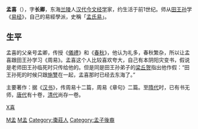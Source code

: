 '''孟喜'''（{{bd|?||?||}}），字'''长卿'''，东海[[兰陵|兰陵]]人[[汉代|汉代]][[今文经学|今文经学]]家，约生活于前1世纪。师从[[田王孙|田王孙]]学《[[易经|易经]]》，自己的易經學派，史稱「[[孟氏易|孟氏易]]」。
==生平==
孟喜的父亲号孟卿，传授《[[儀禮|儀禮]]》和《[[春秋經|春秋]]》，他认为礼多，春秋繁杂，所以让孟喜跟田王孙学习《周易》。孟喜这个人比较喜欢夸大，自己有本阴阳灾变书，假说是老师田王孙临死时只传给他的。但是同是田王孙弟子的[[梁丘贺|梁丘贺]]指出他作假：“田王孙死的时候只跟[[施讐|施讐]]在一起，孟喜那时已经去东海了。”

主要著作：据《[[汉书|汉书]]》，传周易十二篇，周易《章句》二篇。至[[隋代|隋代]]时，已有书无师，[[唐代|唐代]]有十卷，[[清代|清代]]尚存一卷。

[[Category:西漢儒學學者|M孟]]
[[Category:易學家|M孟]]
[[Category:棗莊人|Category:棗莊人]]
[[Category:孟子後裔|Category:孟子後裔]]
[[category:孟姓|X喜]]